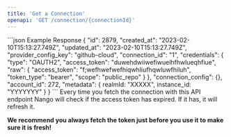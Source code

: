 ```yaml
---
title: 'Get a Connection'
openapi: 'GET /connection/{connectionId}'
---
```


<ResponseExample>
  ```json Example Response
{
    "id": 2879,
    "created_at": "2023-02-10T15:13:27.749Z",
    "updated_at": "2023-02-10T15:13:27.749Z",
    "provider_config_key": "github-cloud",
    "connection_id": "1",
    "credentials": {
        "type": "OAUTH2",
        "access_token": "duwehdwiiwefiwuelhfhwlueqhfiue",
        "raw": {
        "access_token": "f;wefhwefwefhiqwhliufhqwluwfhiluh",
        "token_type": "bearer",
        "scope": "public_repo"
        }
    },
    "connection_config": {},
    "account_id": 272,
    "metadata": {
        realmId: "XXXXX",
        instance_id: "YYYYYYY"
    }
}
  ```
</ResponseExample>

<Tip>
Every time you fetch the connection with this API endpoint Nango will check if the access token has expired. If it has, it will refresh it.

**We recommend you always fetch the token just before you use it to make sure it is fresh!**

</Tip>
